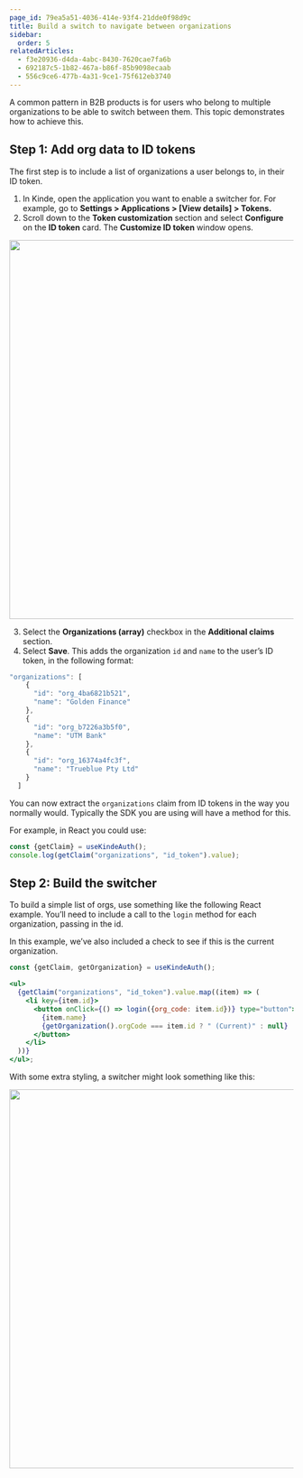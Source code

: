 ```yaml
---
page_id: 79ea5a51-4036-414e-93f4-21dde0f98d9c
title: Build a switch to navigate between organizations
sidebar:
  order: 5
relatedArticles:
  - f3e20936-d4da-4abc-8430-7620cae7fa6b
  - 692187c5-1b82-467a-b86f-85b9098ecaab
  - 556c9ce6-477b-4a31-9ce1-75f612eb3740
---
```


A common pattern in B2B products is for users who belong to multiple organizations to be able to switch between them. This topic demonstrates how to achieve this.

## Step 1: Add org data to ID tokens

The first step is to include a list of organizations a user belongs to, in their ID token.

1. In Kinde, open the application you want to enable a switcher for. For example, go to **Settings > Applications > [View details] > Tokens.**
2. Scroll down to the **Token customization** section and select **Configure** on the **ID token** card. The **Customize ID token** window opens.

<img
  src="https://imagedelivery.net/skPPZTHzSlcslvHjesZQcQ/60ed313e-8250-4b33-0645-51a97ccc6d00/public"
  alt=""
  width="672px"
  height="auto"
  fetchpriority="low"
  loading="lazy"
  decoding="async"
/>

3. Select the **Organizations (array)** checkbox in the **Additional claims** section.
4. Select **Save**. This adds the organization `id` and `name` to the user’s ID token, in the following format:

```jsx
"organizations": [
    {
      "id": "org_4ba6821b521",
      "name": "Golden Finance"
    },
    {
      "id": "org_b7226a3b5f0",
      "name": "UTM Bank"
    },
    {
      "id": "org_16374a4fc3f",
      "name": "Trueblue Pty Ltd"
    }
  ]
```

You can now extract the `organizations` claim from ID tokens in the way you normally would. Typically the SDK you are using will have a method for this.

For example, in React you could use:

```jsx
const {getClaim} = useKindeAuth();
console.log(getClaim("organizations", "id_token").value);
```

## Step 2: Build the switcher

To build a simple list of orgs, use something like the following React example. You’ll need to include a call to the `login` method for each organization, passing in the id.

In this example, we’ve also included a check to see if this is the current organization.

```jsx
const {getClaim, getOrganization} = useKindeAuth();

<ul>
  {getClaim("organizations", "id_token").value.map((item) => (
    <li key={item.id}>
      <button onClick={() => login({org_code: item.id})} type="button">
        {item.name}
        {getOrganization().orgCode === item.id ? " (Current)" : null}
      </button>
    </li>
  ))}
</ul>;
```

With some extra styling, a switcher might look something like this:

<img
  src="https://imagedelivery.net/skPPZTHzSlcslvHjesZQcQ/762446ab-6ce7-4e6f-746f-d2ca87efee00/public"
  alt=""
  width="672px"
  height="auto"
  fetchpriority="low"
  loading="lazy"
  decoding="async"
/>
